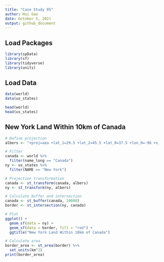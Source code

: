 ```yaml
---
title: "Case Study 05"
author: Hui Gao
date: October 5, 2021
output: github_document
---
```


## Load Packages

```r
library(spData)
library(sf)
library(tidyverse)
library(units)
```

## Load Data

```r
data(world)
data(us_states)

head(world)
head(us_states)
```

## New York Land Within 10km of Canada

```r
# Define projection
albers <- "+proj=aea +lat_1=29.5 +lat_2=45.5 +lat_0=37.5 +lon_0=-96 +x_0=0 +y_0=0 +ellps=GRS80 +datum=NAD83 +units=m +no_defs"

# Filter
canada <- world %>%
  filter(name_long == "Canada")
ny <- us_states %>%
  filter(NAME == "New York")

# Projection transformation
canada <- st_transform(canada, albers)
ny <- st_transform(ny, albers)

# Calculate buffer and intersection
canada <- st_buffer(canada, 10000)
border <- st_intersection(ny, canada)

# Plot
ggplot() +
  geom_sf(data = ny) +
  geom_sf(data = border, fill = "red") +
  ggtitle("New York Land Within 10km of Canada")

# Calculate area
border_area <- st_area(border) %>%
  set_units(km^2)
print(border_area)

```

